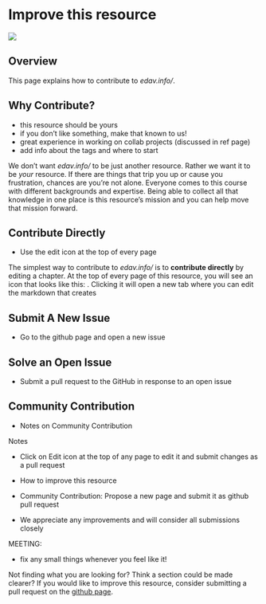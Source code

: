 # Improve this resource {#contribute}

![](images/banners/banner_contribute.png)

## Overview

This page explains how to contribute to *edav.info/*.

## Why Contribute?

- this resource should be yours
- if you don't like something, make that known to us!
- great experience in working on collab projects (discussed in ref page)
- add info about the tags and where to start

We don't want *edav.info/* to be just another resource. Rather we want it to be *your* resource. If there are things that trip you up or cause you frustration, chances are you're not alone. Everyone comes to this course with different backgrounds and expertise. Being able to collect all that knowledge in one place is this resource's mission and you can help move that mission forward.

## Contribute Directly

- Use the edit icon at the top of every page

The simplest way to contribute to *edav.info/* is to **contribute directly** by editing a chapter. At the top of every page of this resource, you will see an icon that looks like this: <i class="fas fa-edit"></i>. Clicking it will open a new tab where you can edit the markdown that creates

## Submit A New Issue

- Go to the github page and open a new issue

## Solve an Open Issue

- Submit a pull request to the GitHub in response to an open issue

## Community Contribution

- Notes on Community Contribution

Notes

- Click on Edit icon at the top of any page to edit it and submit changes as a pull request

- How to improve this resource
- Community Contribution: Propose a new page and submit it as github pull request
- We appreciate any improvements and will consider all submissions closely


MEETING:

- fix any small things whenever you feel like it!



Not finding what you are looking for? Think a section could be made clearer? If you would like to improve this resource, consider submitting a pull request on the [github page](https://github.com/jtr13/EDAV){target="_blank"}.


